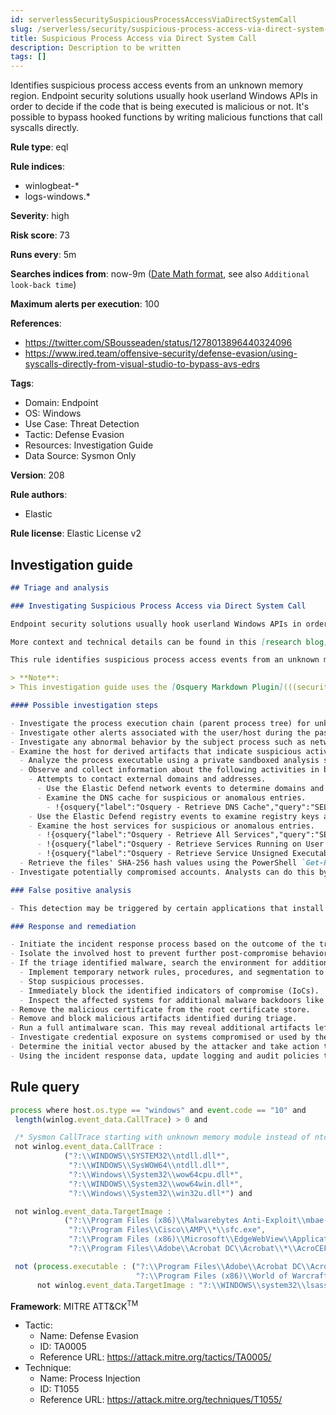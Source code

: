 ```yaml
---
id: serverlessSecuritySuspiciousProcessAccessViaDirectSystemCall
slug: /serverless/security/suspicious-process-access-via-direct-system-call
title: Suspicious Process Access via Direct System Call
description: Description to be written
tags: []
---
```


<div id="suspicious-process-access-via-direct-system-call"></div>

Identifies suspicious process access events from an unknown memory region. Endpoint security solutions usually hook userland Windows APIs in order to decide if the code that is being executed is malicious or not. It's possible to bypass hooked functions by writing malicious functions that call syscalls directly.

**Rule type**: eql

**Rule indices**:

* winlogbeat-*
* logs-windows.*

**Severity**: high

**Risk score**: 73

**Runs every**: 5m

**Searches indices from**: now-9m ([Date Math format](((ref))/common-options.html#date-math), see also <DocLink id="serverlessSecurityRulesUiCreate" section="set-the-rules-schedule">`Additional look-back time`</DocLink>)

**Maximum alerts per execution**: 100

**References**:

* https://twitter.com/SBousseaden/status/1278013896440324096
* https://www.ired.team/offensive-security/defense-evasion/using-syscalls-directly-from-visual-studio-to-bypass-avs-edrs

**Tags**:

* Domain: Endpoint
* OS: Windows
* Use Case: Threat Detection
* Tactic: Defense Evasion
* Resources: Investigation Guide
* Data Source: Sysmon Only

**Version**: 208

**Rule authors**:

* Elastic

**Rule license**: Elastic License v2

## Investigation guide

```markdown
## Triage and analysis

### Investigating Suspicious Process Access via Direct System Call

Endpoint security solutions usually hook userland Windows APIs in order to decide if the code that is being executed is malicious or not. It's possible to bypass hooked functions by writing malicious functions that call syscalls directly.

More context and technical details can be found in this [research blog](https://outflank.nl/blog/2019/06/19/red-team-tactics-combining-direct-system-calls-and-srdi-to-bypass-av-edr/).

This rule identifies suspicious process access events from an unknown memory region. Attackers can use direct system calls to bypass security solutions that rely on hooks.

> **Note**:
> This investigation guide uses the [Osquery Markdown Plugin](((security-guide))/invest-guide-run-osquery.html) introduced in Elastic Stack version 8.5.0. Older Elastic Stack versions will display unrendered Markdown in this guide.

#### Possible investigation steps

- Investigate the process execution chain (parent process tree) for unknown processes. Examine their executable files for prevalence, whether they are located in expected locations, and if they are signed with valid digital signatures.
- Investigate other alerts associated with the user/host during the past 48 hours.
- Investigate any abnormal behavior by the subject process such as network connections, registry or file modifications, and any spawned child processes.
- Examine the host for derived artifacts that indicate suspicious activities:
  - Analyze the process executable using a private sandboxed analysis system.
  - Observe and collect information about the following activities in both the sandbox and the alert subject host:
    - Attempts to contact external domains and addresses.
      - Use the Elastic Defend network events to determine domains and addresses contacted by the subject process by filtering by the process' `process.entity_id`.
      - Examine the DNS cache for suspicious or anomalous entries.
        - !{osquery{"label":"Osquery - Retrieve DNS Cache","query":"SELECT * FROM dns_cache"}}
    - Use the Elastic Defend registry events to examine registry keys accessed, modified, or created by the related processes in the process tree.
    - Examine the host services for suspicious or anomalous entries.
      - !{osquery{"label":"Osquery - Retrieve All Services","query":"SELECT description, display_name, name, path, pid, service_type, start_type, status, user_account FROM services"}}
      - !{osquery{"label":"Osquery - Retrieve Services Running on User Accounts","query":"SELECT description, display_name, name, path, pid, service_type, start_type, status, user_account FROM services WHERE\nNOT (user_account LIKE '%LocalSystem' OR user_account LIKE '%LocalService' OR user_account LIKE '%NetworkService' OR\nuser_account == null)\n"}}
      - !{osquery{"label":"Osquery - Retrieve Service Unsigned Executables with Virustotal Link","query":"SELECT concat('https://www.virustotal.com/gui/file/', sha1) AS VtLink, name, description, start_type, status, pid,\nservices.path FROM services JOIN authenticode ON services.path = authenticode.path OR services.module_path =\nauthenticode.path JOIN hash ON services.path = hash.path WHERE authenticode.result != 'trusted'\n"}}
  - Retrieve the files' SHA-256 hash values using the PowerShell `Get-FileHash` cmdlet and search for the existence and reputation of the hashes in resources like VirusTotal, Hybrid-Analysis, CISCO Talos, Any.run, etc.
- Investigate potentially compromised accounts. Analysts can do this by searching for login events (for example, 4624) to the target host after the registry modification.

### False positive analysis

- This detection may be triggered by certain applications that install root certificates for the purpose of inspecting SSL traffic. Benign true positives (B-TPs) can be added as exceptions if necessary.

### Response and remediation

- Initiate the incident response process based on the outcome of the triage.
- Isolate the involved host to prevent further post-compromise behavior.
- If the triage identified malware, search the environment for additional compromised hosts.
  - Implement temporary network rules, procedures, and segmentation to contain the malware.
  - Stop suspicious processes.
  - Immediately block the identified indicators of compromise (IoCs).
  - Inspect the affected systems for additional malware backdoors like reverse shells, reverse proxies, or droppers that attackers could use to reinfect the system.
- Remove the malicious certificate from the root certificate store.
- Remove and block malicious artifacts identified during triage.
- Run a full antimalware scan. This may reveal additional artifacts left in the system, persistence mechanisms, and malware components.
- Investigate credential exposure on systems compromised or used by the attacker to ensure all compromised accounts are identified. Reset passwords for these accounts and other potentially compromised credentials, such as email, business systems, and web services.
- Determine the initial vector abused by the attacker and take action to prevent reinfection through the same vector.
- Using the incident response data, update logging and audit policies to improve the mean time to detect (MTTD) and the mean time to respond (MTTR).
```

## Rule query

```js
process where host.os.type == "windows" and event.code == "10" and
 length(winlog.event_data.CallTrace) > 0 and

 /* Sysmon CallTrace starting with unknown memory module instead of ntdll which host Windows NT Syscalls */
 not winlog.event_data.CallTrace :
            ("?:\\WINDOWS\\SYSTEM32\\ntdll.dll*",
             "?:\\WINDOWS\\SysWOW64\\ntdll.dll*",
             "?:\\Windows\\System32\\wow64cpu.dll*",
             "?:\\WINDOWS\\System32\\wow64win.dll*",
             "?:\\Windows\\System32\\win32u.dll*") and

 not winlog.event_data.TargetImage :
            ("?:\\Program Files (x86)\\Malwarebytes Anti-Exploit\\mbae-svc.exe",
             "?:\\Program Files\\Cisco\\AMP\\*\\sfc.exe",
             "?:\\Program Files (x86)\\Microsoft\\EdgeWebView\\Application\\*\\msedgewebview2.exe",
             "?:\\Program Files\\Adobe\\Acrobat DC\\Acrobat\\*\\AcroCEF.exe") and

 not (process.executable : ("?:\\Program Files\\Adobe\\Acrobat DC\\Acrobat\\Acrobat.exe",
                            "?:\\Program Files (x86)\\World of Warcraft\\_classic_\\WowClassic.exe") and
      not winlog.event_data.TargetImage : "?:\\WINDOWS\\system32\\lsass.exe")

```

**Framework**: MITRE ATT&CK<sup>TM</sup>

* Tactic:
    * Name: Defense Evasion
    * ID: TA0005
    * Reference URL: https://attack.mitre.org/tactics/TA0005/
* Technique:
    * Name: Process Injection
    * ID: T1055
    * Reference URL: https://attack.mitre.org/techniques/T1055/

